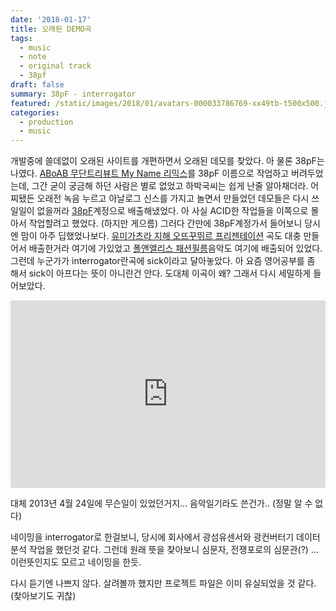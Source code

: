 ```yaml
---
date: '2018-01-17'
title: 오래된 DEMO곡
tags:
  - music
  - note
  - original track
  - 38pf
draft: false
summary: 38pF - interrogator
featured: /static/images/2018/01/avatars-000033786769-xx49tb-t500x500.jpg
categories:
  - production
  - music
---
```


개발중에 쓸데없이 오래된 사이트를 개편하면서 오래된 데모를 찾았다. 아 물론 38pF는 나였다. [ABoAB 무단트리뷰트 My Name 리믹스](https://soundcloud.com/38picofarad/38pf-myname-remix-model-b-an)를 38pF 이름으로 작업하고 버려두었는데, 그간 굳이 궁금해 하던 사람은 별로 없었고 하박국씨는 쉽게 난줄 알아채더라. 어찌됐든 오래전 녹음 누르고 아날로그 신스를 가지고 놀면서 만들었던 데모들은 다시 쓰일일이 없을꺼라 [38pF](https://soundcloud.com/38picofarad/)계정으로 배출해냈었다. 아 사실 ACID한 작업들을 이쪽으로 몰아서 작업할려고 했었다. (하지만 게으름) 그러다 간만에 38pF계정가서 들어보니 당시엔 맘이 아주 딥했었나보다. [유미가츠라 지해 오뜨꾸뛰르 프리젠테이션](https://eunchurn.com/blog/runway/2013-01-24-yumi-katsura-x-ji-haye-haute-couture-2013) 곡도 대충 만들어서 배출한거라 여기에 가있었고 [폴앤앨리스 패션필름](https://eunchurn.com/blog/production/2012-01-24-paul-and-alice-fashion-film-2012)음악도 여기에 배출되어 있었다. 그런데 누군가가 interrogator란곡에 sick이라고 달아놓았다. 아 요즘 영어공부를 좀 해서 sick이 아프다는 뜻이 아니란건 안다. 도대체 이곡이 왜? 그래서 다시 세밀하게 들어보았다.

<div className="container flex justify-center">
  <iframe
    width="100%"
    height="300"
    scrolling="no"
    frameBorder="no"
    allow="autoplay"
    src="https://w.soundcloud.com/player/?url=https%3A//api.soundcloud.com/tracks/89292183&amp;color=%23ff5500&amp;auto_play=false&amp;hide_related=false&amp;show_comments=true&amp;show_user=true&amp;show_reposts=false&amp;show_teaser=true&amp;visual=true"
  ></iframe>
</div>

대체 2013년 4월 24일에 무슨일이 있었던거지... 음악일기라도 쓴건가.. (정말 알 수 없다)

네이밍을 interrogator로 한걸보니, 당시에 회사에서 광섬유센서와 광컨버터기 데이터 분석 작업을 했던것 같다. 그런데 원래 뜻을 찾아보니 심문자, 전쟁포로의 심문관(?) ... 이런뜻인지도 모르고 네이밍을 한듯.

다시 듣기엔 나쁘지 않다. 살려볼까 했지만 프로젝트 파일은 이미 유실되었을 것 같다. (찾아보기도 귀찮)
